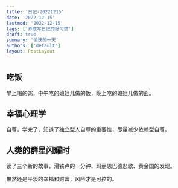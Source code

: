 ```yaml
---
title: '日记-20221215'
date: '2022-12-15'
lastmod: '2022-12-15'
tags: ['养成写日记的好习惯']
draft: true
summary: '愉快的一天'
authors: ['default']
layout: PostLayout
---
```


## 吃饭

早上喝的粥，中午吃的媳妇儿做的饭，晚上吃的媳妇儿做的面。

## 幸福心理学

自尊，学完了，知道了独立型人自尊的重要性，尽量减少依赖型自尊。

## 人类的群星闪耀时

读了三个新的故事，滑铁卢的一分钟、玛丽恩巴德悲歌、黄金国的发现。

果然还是平淡的幸福和财富，风险才是可控的。
